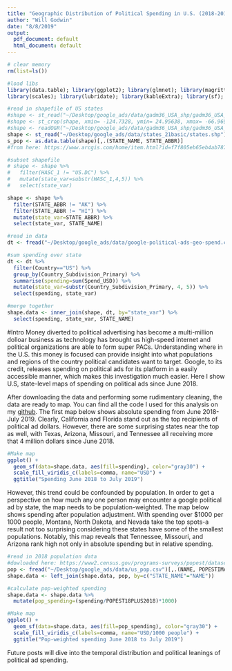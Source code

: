 ```yaml
---
title: "Geographic Distribution of Political Spending in U.S. (2018-2019)"
author: "Will Godwin"
date: "8/8/2019"
output:
  pdf_document: default
  html_document: default
---
```


```r
# clear memory
rm(list=ls())

#load libs
library(data.table); library(ggplot2); library(glmnet); library(magrittr); library(tidyverse); 
library(scales); library(lubridate); library(kableExtra); library(sf); library(rgdal)
```


```r
#read in shapefile of US states
#shape <- st_read("~/Desktop/google_ads/data/gadm36_USA_shp/gadm36_USA_1.shp")
#shape <- st_crop(shape, xmin= -124.7328, ymin= 24.95638, xmax= -66.96927, ymax= 49.37173)
#shape <- readOGR("~/Desktop/google_ads/data/gadm36_USA_shp/gadm36_USA_1.shp")
shape <- st_read("~/Desktop/google_ads/data/states_21basic/states.shp")
s_pop <- as.data.table(shape)[,.(STATE_NAME, STATE_ABBR)]
#from here: https://www.arcgis.com/home/item.html?id=f7f805eb65eb4ab787a0a3e1116ca7e5

#subset shapefile
# shape <- shape %>%
#   filter(HASC_1 != "US.DC") %>%
#   mutate(state_var=substr(HASC_1,4,5)) %>%
#   select(state_var)

shape <- shape %>%
  filter(STATE_ABBR != "AK") %>%
  filter(STATE_ABBR != "HI") %>%
  mutate(state_var=STATE_ABBR) %>%
  select(state_var, STATE_NAME)

#read in data
dt <- fread("~/Desktop/google_ads/data/google-political-ads-geo-spend.csv")

#sum spending over state
dt <- dt %>%
  filter(Country=="US") %>%
  group_by(Country_Subdivision_Primary) %>%
  summarise(spending=sum(Spend_USD)) %>%
  mutate(state_var=substr(Country_Subdivision_Primary, 4, 5)) %>%
  select(spending, state_var)

#merge together
shape.data <- inner_join(shape, dt, by="state_var") %>%
  select(spending, state_var, STATE_NAME)

```
#Intro
Money diverted to political advertising has become a multi-million dolloar business as technology has brought us high-speed internet and political organizations are able to form super PACs. Understanding where in the U.S. this money is focused can provide insight into what populations and regions of the country political candidates want to target. Google, to its credit, releases spending on political ads for its platform in a easily accessible manner, which makes this investigation much easier. Here I show U.S, state-level maps of spending on political ads since June 2018.

After downloading the data and performing some rudimentary cleaning, the data are ready to map. You can find all the code I used for this analysis on my [github](http://github.com/wgodwin28/wgodwin28.github.io). The first map below shows absolute spending from June 2018-July 2019. Clearly, California and Florida stand out as the top recipients of political ad dollars. However, there are some surprising states near the top as well, with Texas, Arizona, Missouri, and Tennessee all receiving more that 4 million dollars since June 2018.

\vspace{3em}

```r
#Make map
ggplot() + 
  geom_sf(data=shape.data, aes(fill=spending), color="gray30") +
  scale_fill_viridis_c(labels=comma, name="USD") +
  ggtitle("Spending June 2018 to July 2019")
```

However, this trend could be confounded by population. In order to get a perspective on how much any one person may encounter a google political ad by state, the map needs to be population-weighted. The map below shows spending after population adjustment. With spending over $1000 per 1000 people, Montana, North Dakota, and Nevada take the top spots-a result not too surprising considering these states have some of the smallest populations. Notably, this map reveals that Tennessee, Missouri, and Arizona rank high not only in absolute spending but in relative spending.

```r
#read in 2018 population data
#dowloaded here: https://www2.census.gov/programs-surveys/popest/datasets/2010-2018/state/asrh/
pop <- fread("~/Desktop/google_ads/data/us_pop.csv")[,.(NAME, POPESTIMATE2018, POPEST18PLUS2018)]
shape.data <- left_join(shape.data, pop, by=c("STATE_NAME"="NAME"))

#calculate pop-weighted spending
shape.data <- shape.data %>%
  mutate(pop_spending=(spending/POPEST18PLUS2018)*1000)

#Make map
ggplot() + 
  geom_sf(data=shape.data, aes(fill=pop_spending), color="gray30") +
  scale_fill_viridis_c(labels=comma, name="USD/1000 people") +
  ggtitle("Pop-weighted spending June 2018 to July 2019")

```

Future posts will dive into the temporal distribution and political leanings of political ad spending.
